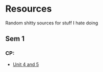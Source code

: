 # Resources

Random shitty sources for stuff I hate doing

## Sem 1
### CP:
- [Unit 4 and 5](pages/cp-sem1)